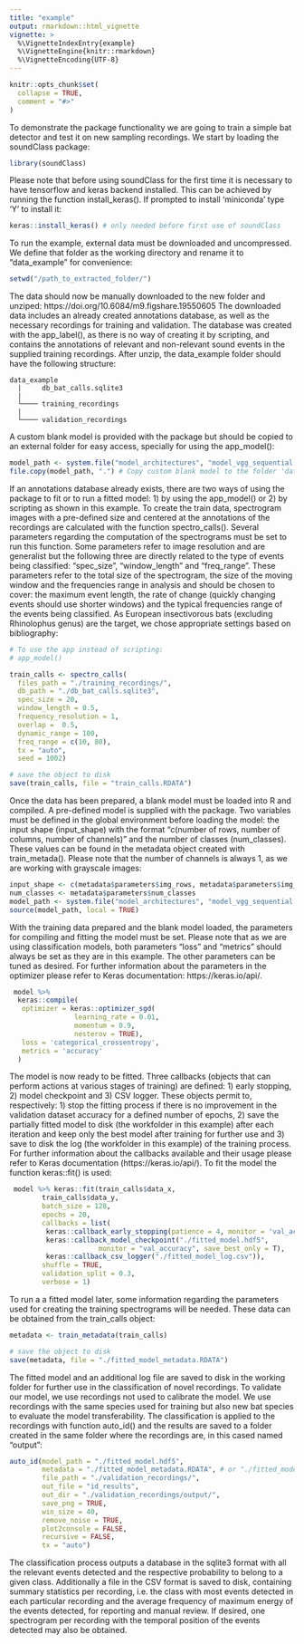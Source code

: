 ```yaml
---
title: "example"
output: rmarkdown::html_vignette
vignette: >
  %\VignetteIndexEntry{example}
  %\VignetteEngine{knitr::rmarkdown}
  %\VignetteEncoding{UTF-8}
---
```


```r
knitr::opts_chunk$set(
  collapse = TRUE,
  comment = "#>"
)
```

To demonstrate the package functionality we are going to train a simple bat detector and test it on new sampling recordings. We start by loading the soundClass package:
```r
library(soundClass)
```

Please note that before using soundClass for the first time it is necessary to have tensorflow and keras backend installed. This can be achieved by running the function install_keras(). If prompted to install 'miniconda' type 'Y' to install it:   
```r
keras::install_keras() # only needed before first use of soundClass
```

To run the example, external data must be downloaded and uncompressed. We define that folder as the working directory and rename it to "data_example" for convenience:
```r
setwd("/path_to_extracted_folder/")
```

The data should now be manually downloaded to the new folder and unziped:
https://doi.org/10.6084/m9.figshare.19550605
The downloaded data includes an already created annotations database, as well as the necessary recordings for training and validation. The database was created with the app_label(), as there is no way of creating it by scripting, and contains the annotations of relevant and non-relevant sound events in the supplied training recordings. 
After unzip, the data_example folder should have the following structure:
```
data_example
  |     db_bat_calls.sqlite3
  |
  └──── training_recordings
  |
  └──── validation_recordings
```

A custom blank model is provided with the package but should be copied to an
external folder for easy access, specially for using the app_model():
```r
model_path <- system.file("model_architectures", "model_vgg_sequential.R", package="soundClass")
file.copy(model_path, ".") # Copy custom blank model to the folder 'data_example'
```

If an annotations database already exists, there are two ways of using the package to fit or to run a fitted model: 1) by using the app_model() or 2) by scripting as shown in this example. To create the train data, spectrogram images with a pre-defined size and centered at the annotations of the recordings are calculated with the function spectro_calls(). Several parameters regarding the computation of the spectrograms must be set to run this function. Some parameters refer to image resolution and are generalist but the following three are directly related to the type of events being classified: "spec_size", "window_length" and "freq_range". These parameters refer to the total size of the spectrogram, the size of the moving window and the frequencies range in analysis and should be chosen to cover: the maximum event length, the rate of change (quickly changing events should use shorter windows) and the typical frequencies range of the events being classified. 
As European insectivorous bats (excluding Rhinolophus genus) are the target, we chose appropriate settings based on bibliography:
```r
# To use the app instead of scripting:
# app_model()

train_calls <- spectro_calls(
  files_path = "./training_recordings/",
  db_path = "./db_bat_calls.sqlite3",
  spec_size = 20,
  window_length = 0.5, 
  frequency_resolution = 1,
  overlap =  0.5,
  dynamic_range = 100,
  freq_range = c(10, 80),
  tx = "auto",
  seed = 1002)

# save the object to disk
save(train_calls, file = "train_calls.RDATA")
```

Once the data has been prepared, a blank model must be loaded into R and compiled. A pre-defined model is supplied with the package. Two variables must be defined in the global environment before loading the model: the input shape (input_shape) with the format "c(number of rows, number of columns, number of channels)" and the number of classes (num_classes). These values can be found in the metadata object created with train_metada(). Please note that the number of channels is always 1, as we are working with grayscale images:
```r
input_shape <- c(metadata$parameters$img_rows, metadata$parameters$img_cols, 1)
num_classes <- metadata$parameters$num_classes
model_path <- system.file("model_architectures", "model_vgg_sequential.R", package="soundClass")
source(model_path, local = TRUE)
```

With the training data prepared and the blank model loaded, the parameters for compiling and fitting the model must be set. Please note that as we are using classification models, both parameters "loss" and "metrics" should always be set as they are in this example. The other parameters can be tuned as desired. For further information about the parameters in the optimizer please refer to Keras documentation: https://keras.io/api/.
```r
 model %>%
  keras::compile(
   optimizer = keras::optimizer_sgd(
                learning_rate = 0.01,
                momentum = 0.9,
                nesterov = TRUE),
   loss = 'categorical_crossentropy',
   metrics = 'accuracy'
  )
```

The model is now ready to be fitted. Three callbacks (objects that can perform actions at various stages of training) are defined: 1) early stopping, 2) model checkpoint and 3) CSV logger. These objects permit to, respectively: 1) stop the fitting process if there is no improvement in the validation dataset accuracy for a defined number of epochs, 2) save the partially fitted model to disk (the workfolder in this example) after each iteration and keep only the best model after training for further use and 3) save to disk the log (the workfolder in this example) of the training process. For further information about the callbacks available and their usage please refer to Keras documentation (https://keras.io/api/). To fit the model the function keras::fit() is used:
```r
 model %>% keras::fit(train_calls$data_x,
        train_calls$data_y,
        batch_size = 128,
        epochs = 20,
        callbacks = list(
         keras::callback_early_stopping(patience = 4, monitor = 'val_accuracy'),
         keras::callback_model_checkpoint("./fitted_model.hdf5",
                      monitor = "val_accuracy", save_best_only = T),
         keras::callback_csv_logger("./fitted_model_log.csv")),
        shuffle = TRUE,
        validation_split = 0.3,
        verbose = 1)
```

To run a a fitted model later, some information regarding the parameters used for creating the training spectrograms will be needed. These data can be obtained from the train_calls object:
```r
metadata <- train_metadata(train_calls)

# save the object to disk
save(metadata, file = "./fitted_model_metadata.RDATA")
```

The fitted model and an additional log file are saved to disk in the working folder for further use in the classification of novel recordings. To validate our model, we use recordings not used to calibrate the model. We use recordings with the same species used for training but also new bat species to evaluate the model transferability. The classification is applied to the recordings with function auto_id() and the results are saved to a folder created in the same folder where the recordings are, in this cased named "output":
```r
auto_id(model_path = "./fitted_model.hdf5",
        metadata = "./fitted_model_metadata.RDATA", # or "./fitted_model_metadata.RDATA" (the path to the previously saved metadata file)
        file_path = "./validation_recordings/",
        out_file = "id_results",
        out_dir = "./validation_recordings/output/",
        save_png = TRUE,          
        win_size = 40,
        remove_noise = TRUE,
        plot2console = FALSE,
        recursive = FALSE,
        tx = "auto")
```

The classification process outputs a database in the sqlite3 format with all the relevant events detected and the respective probability to belong to a given class. Additionally a file in the CSV format is saved to disk, containing summary statistics per recording, i.e. the class with most events detected in each particular recording and the average frequency of maximum energy of the events detected, for reporting and manual review. If desired, one spectrogram per recording with the temporal position of the events detected may also be obtained. 
